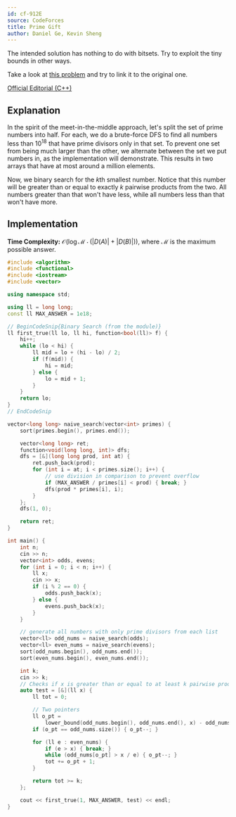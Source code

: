 ```yaml
---
id: cf-912E
source: CodeForces
title: Prime Gift
author: Daniel Ge, Kevin Sheng
---
```


<Spoiler title="Hint 1">

The intended solution has nothing to do with bitsets.
Try to exploit the tiny bounds in other ways.

</Spoiler>

<Spoiler title="Hint 2">

Take a look at [this problem](https://leetcode.com/problems/kth-smallest-product-of-two-sorted-arrays/)
and try to link it to the original one.

</Spoiler>

<Spoiler title="Solution">

[Official Editorial (C++)](https://codeforces.com/blog/entry/56920)

## Explanation

In the spirit of the meet-in-the-middle approach, let's split the set of
prime numbers into half.
For each, we do a brute-force DFS to find all numbers less than $10^{18}$
that have prime divisors only in that set.
To prevent one set from being much larger than the other, we alternate
between the set we put numbers in, as the implementation will demonstrate.
This results in two arrays that have at most around a million elements.

Now, we binary search for the $k$th smallest number.
Notice that this number will be greater than or equal to
exactly $k$ pairwise products from the two.
All numbers greater than that won't have less, while all numbers
less than that won't have more.

## Implementation

**Time Complexity:** $\mathcal{O}(\log \mathcal{M} \cdot (|D(A)| + |D(B)|))$,
where $\mathcal{M}$ is the maximum possible answer.

<LanguageSection>
<CPPSection>

```cpp
#include <algorithm>
#include <functional>
#include <iostream>
#include <vector>

using namespace std;

using ll = long long;
const ll MAX_ANSWER = 1e18;

// BeginCodeSnip{Binary Search (from the module)}
ll first_true(ll lo, ll hi, function<bool(ll)> f) {
	hi++;
	while (lo < hi) {
		ll mid = lo + (hi - lo) / 2;
		if (f(mid)) {
			hi = mid;
		} else {
			lo = mid + 1;
		}
	}
	return lo;
}
// EndCodeSnip

vector<long long> naive_search(vector<int> primes) {
	sort(primes.begin(), primes.end());

	vector<long long> ret;
	function<void(long long, int)> dfs;
	dfs = [&](long long prod, int at) {
		ret.push_back(prod);
		for (int i = at; i < primes.size(); i++) {
			// use division in comparison to prevent overflow
			if (MAX_ANSWER / primes[i] < prod) { break; }
			dfs(prod * primes[i], i);
		}
	};
	dfs(1, 0);

	return ret;
}

int main() {
	int n;
	cin >> n;
	vector<int> odds, evens;
	for (int i = 0; i < n; i++) {
		ll x;
		cin >> x;
		if (i % 2 == 0) {
			odds.push_back(x);
		} else {
			evens.push_back(x);
		}
	}

	// generate all numbers with only prime divisors from each list
	vector<ll> odd_nums = naive_search(odds);
	vector<ll> even_nums = naive_search(evens);
	sort(odd_nums.begin(), odd_nums.end());
	sort(even_nums.begin(), even_nums.end());

	int k;
	cin >> k;
	// Checks if x is greater than or equal to at least k pairwise products
	auto test = [&](ll x) {
		ll tot = 0;

		// Two pointers
		ll o_pt =
		    lower_bound(odd_nums.begin(), odd_nums.end(), x) - odd_nums.begin();
		if (o_pt == odd_nums.size()) { o_pt--; }

		for (ll e : even_nums) {
			if (e > x) { break; }
			while (odd_nums[o_pt] > x / e) { o_pt--; }
			tot += o_pt + 1;
		}

		return tot >= k;
	};

	cout << first_true(1, MAX_ANSWER, test) << endl;
}
```

</CPPSection>
</LanguageSection>

</Spoiler>
